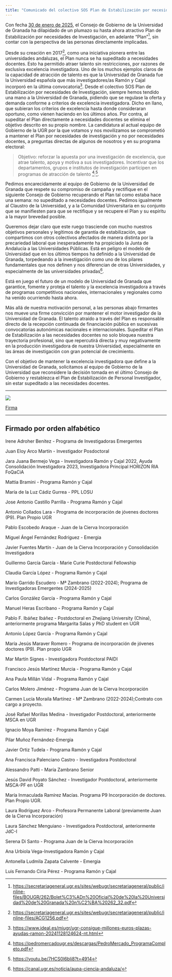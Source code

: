 ```yaml
---
title: "Comunicado del colectivo SOS Plan de Estabilización por necesidades de Investigación de la Universidad de Granada"
---
```


Con fecha [30 de enero de 2025](https://secretariageneral.ugr.es/sites/webugr/secretariageneral/public/inline-files/BOUGR/262/Bolet%C3%ADn%20Oficial%20de%20la%20Universidad%20de%20Granada%20n%C2%BA%20262_32.pdf), el Consejo de Gobierno de la Universidad de Granada ha dilapidado de un plumazo su hasta ahora atractivo Plan de Estabilización por necesidades de Investigación, en adelante “Plan”[^1], sin contar con la perspectiva de las personas directamente implicadas.

Desde su creación en 2017[^2], como una iniciativa pionera entre las universidades andaluzas, el Plan nunca se ha supeditado a necesidades docentes. Esto ha permitido atraer talento sin restricciones, por razones de exclusiva excelencia investigadora. Uno de los muchos ejemplos claros de la capacidad de atracción de talento es que la Universidad de Granada fue la Universidad española que más investigadores/as Ramón y Cajal incorporó en la última convocatoria[^3]. Desde el colectivo SOS Plan de Estabilización por necesidades de Investigación, siempre hemos tendido una mano a la Universidad de Granada, pidiendo que se regulase la oferta y demanda conforme a criterios de excelencia investigadora. Dicho en llano, que subieran los criterios de excelencia hasta donde consideraran oportuno, como vienen haciendo en los últimos años. Por contra, al supeditar el Plan directamente a necesidades docentes se elimina el objetivo descrito en su propio nombre. La candidatura al actual equipo de Gobierno de la UGR por la que votamos y nos movilizamos se comprometió a mantener el Plan por necesidades de investigación y no por necesidades docentes, a preguntas directas de algunos de nosotros y en su programa electoral: 

> Objetivo: reforzar la apuesta por una investigación de excelencia, que atrae talento, apoya y motiva a sus investigadores. Incentivar que los departamentos, grupos e institutos de investigación participen en programas de atracción de talento [^4]<sup>,</sup>[^5].

Pedimos encarecidamente al equipo de Gobierno de la Universidad de Granada que respete su compromiso de campaña y rectifique en el siguiente Consejo de Gobierno recuperando el Plan tal como estaba hace una semana: no supeditado a necesidades docentes. Pedimos igualmente al Claustro de la Universidad, y a la Comunidad Universitaria en su conjunto que se manifiesten para que se rectifique y se recupere el Plan y su espíritu a la mayor brevedad posible.

Queremos dejar claro que este ruego trasciende con mucho nuestros objetivos personales y legítimos de garantía de estabilización, que compartimos con otros colectivos afectados de manera distinta por la precariedad laboral que inesperadamente ha propiciado la Junta de Andalucía a las Universidades Públicas. Está en peligro el modelo de Universidad que en los últimos tiempos ha definido a la Universidad de Granada, torpedeando a la investigación como uno de los pilares fundamentales que nos definen y nos diferencian de otras Universidades, y especialmente de las universidades privadas[^6]. 

Está en juego el futuro de un modelo de Universidad de Granada que garantice, fomente y proteja el talento y la excelencia investigadora a través de programas competitivos nacionales, internacionales y regionales como ha venido ocurriendo hasta ahora.

Más allá de nuestra motivación personal, a las personas abajo firmantes nos mueve una firme convicción por mantener el motor investigador de la Universidad de Granada. El talento atraído a través del Plan es responsable directo de la recepción continuada de financiación pública en sucesivas convocatorias autonómicas nacionales e internacionales. Supeditar el Plan de Estabilización a las necesidades docentes no solo bloquea nuestra trayectoria profesional, sino que repercutirá directa y muy negativamente en la producción investigadora de nuestra Universidad, especialmente en las áreas de investigación con gran potencial de crecimiento.

Con el objetivo de mantener la excelencia investigadora que define a la Universidad de Granada, solicitamos al equipo de Gobierno de la Universidad que reconsidere la decisión tomada en el último Consejo de Gobierno y restablezca el Plan de Estabilización de Personal Investigador, sin estar supeditado a las necesidades docentes.

[^1]: [https://secretariageneral.ugr.es/sites/webugr/secretariageneral/public/inline-files/BOUGR/262/Bolet%C3%ADn%20Oficial%20de%20la%20Universidad%20de%20Granada%20n%C2%BA%20262_32.pdf](https://secretariageneral.ugr.es/sites/webugr/secretariageneral/public/inline-files/BOUGR/262/Bolet%C3%ADn%20Oficial%20de%20la%20Universidad%20de%20Granada%20n%C2%BA%20262_32.pdf)
[^2]: [https://secretariageneral.ugr.es/sites/webugr/secretariageneral/public/inline-files/ACG1256.pdf ](https://secretariageneral.ugr.es/sites/webugr/secretariageneral/public/inline-files/ACG1256.pdf)
[^3]: [https://www.ideal.es/miugr/ugr-consigue-millones-euros-plazas-ayudas-ramon-20241128124624-nt.html](https://www.ideal.es/miugr/ugr-consigue-millones-euros-plazas-ayudas-ramon-20241128124624-nt.html)
[^4]: [https://pedromercadougr.es/descargas/PedroMercado_ProgramaCompleto.pdf](https://web.archive.org/web/20230420110054/https://pedromercadougr.es/descargas/PedroMercado_ProgramaCompleto.pdf)
[^5]: [https://youtu.be/7HCS0l6bli8?t=4914](https://youtu.be/7HCS0l6bli8?t=4914)
[^6]: [https://canal.ugr.es/noticia/aupa-ciencia-andaluza/](https://canal.ugr.es/noticia/aupa-ciencia-andaluza/)

---


::: {.callout-tip title='Apoya la petición'}

![](sos_plan.png)

<a href="https://forms.gle/xLcJPAVkkrgu4LUu9" class="btn btn-primary">Firma</a>
:::

---

## Firmado por orden alfabético

Irene Adroher Benítez - Programa de Investigadoras Emergentes

Juan Eloy Arco Martín - Investigador Posdoctoral

Jara Juana Bermejo Vega - Investigadora Ramón y Cajal 2022, Ayuda Consolidación Investigadora 2023, Investigadora Principal HORIZON RIA FoQaCiA

Mattia Bramini - Programa Ramón y Cajal

María de la Luz Cádiz Gurrea - PPL LOSU

Jose Antonio Castillo Parrilla - Programa Ramón y Cajal

Antonio Collados Lara - Programa de incorporación de jóvenes doctores (P9). Plan Propio UGR

Pablo Escobedo Araque - Juan de la Cierva Incorporación

Miguel Ángel Fernández Rodríguez - Emergia

Javier Fuentes Martín - Juan de la Cierva Incorporación y Consolidación Investigadora

Guillermo García García - Marie Curie Postdoctoral Fellowship

Claudia García López - Programa Ramón y Cajal

Mario Garrido Escudero - Mª Zambrano (2022-2024); Programa de Investigadoras Emergentes (2024-2025)

Carlos González García - Programa Ramón y Cajal

Manuel Heras Escribano - Programa Ramón y Cajal

Pablo F. Ibáñez Ibáñez - Postdoctoral en Zhejiang University (China), anteriormente programa Margarita Salas y PhD student en UGR

Antonio López García - Programa Ramón y Cajal

María Jesús Maraver Romero - Programa de incorporación de jóvenes doctores (P9). Plan propio UGR

Mar Martín Signes - Investigadora Postdoctoral PAIDI

Francisco Jesús Martínez Murcia - Programa Ramón y Cajal

Ana Paula Millán Vidal - Programa Ramón y Cajal

Carlos Molero Jiménez - Programa Juan de la Cierva Incorporación

Carmen Lucía Moraila Martínez - Mª Zambrano (2022-2024);Contrato con cargo a proyecto.

José Rafael Morillas Medina - Investigador Postdoctoral, anteriormente MSCA en UGR

Ignacio Moya Ramírez - Programa Ramón y Cajal

Pilar Muñoz Fernández-Emergia

Javier Ortiz Tudela - Programa Ramón y Cajal

Ana Francisca Palenciano Castro - Investigadora Postdoctoral

Alessandro Patti - María Zambrano Senior

Jesús David Poyato Sánchez - Investigador Postdoctoral, anteriormente MSCA-PF en UGR

María Inmaculada Ramírez Macías. Programa P9 Incorporación de doctores. Plan Propio UGR.

Laura Rodríguez Arco - Profesora Permanente Laboral (previamente Juan de la Cierva Incorporación)

Laura Sánchez Menguiano - Investigadora Postdoctoral, anteriormente JdC-I

Serena Di Santo - Programa Juan de la Cierva Incorporación

Ana Urbiola Vega-Investigadora Ramón y Cajal

Antonella Ludmila Zapata Calvente - Emergia

Luis Fernando Ciria Pérez - Programa Ramón y Cajal

